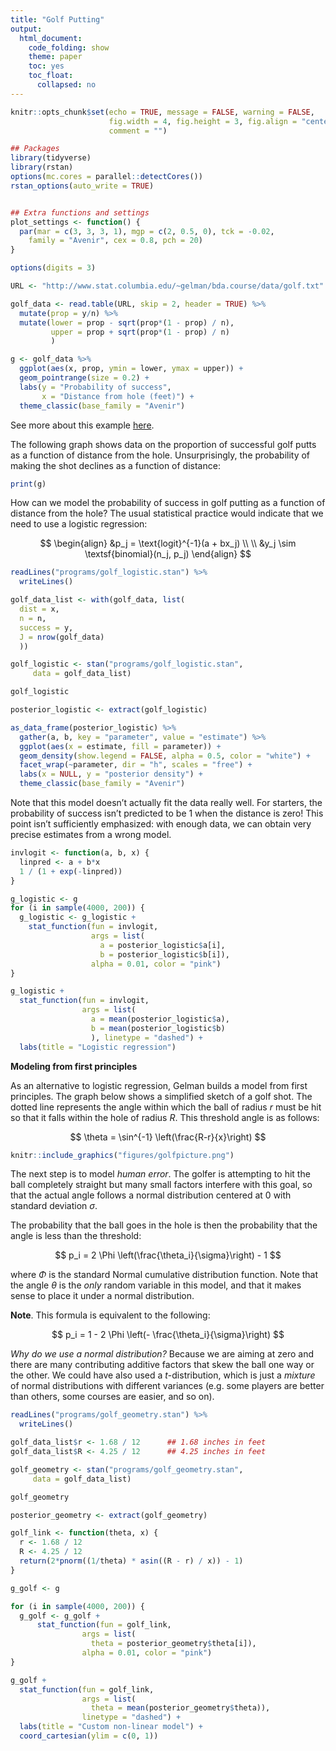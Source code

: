 ```yaml
---
title: "Golf Putting"
output:
  html_document:
    code_folding: show
    theme: paper
    toc: yes
    toc_float:
      collapsed: no
---
```


```r
knitr::opts_chunk$set(echo = TRUE, message = FALSE, warning = FALSE,
                      fig.width = 4, fig.height = 3, fig.align = "center",
                      comment = "")

## Packages
library(tidyverse)
library(rstan)
options(mc.cores = parallel::detectCores())
rstan_options(auto_write = TRUE)


## Extra functions and settings
plot_settings <- function() {
  par(mar = c(3, 3, 3, 1), mgp = c(2, 0.5, 0), tck = -0.02, 
    family = "Avenir", cex = 0.8, pch = 20)
}

options(digits = 3)
```

```r
URL <- "http://www.stat.columbia.edu/~gelman/bda.course/data/golf.txt"

golf_data <- read.table(URL, skip = 2, header = TRUE) %>% 
  mutate(prop = y/n) %>% 
  mutate(lower = prop - sqrt(prop*(1 - prop) / n),
         upper = prop + sqrt(prop*(1 - prop) / n)
         )

g <- golf_data %>% 
  ggplot(aes(x, prop, ymin = lower, ymax = upper)) +
  geom_pointrange(size = 0.2) + 
  labs(y = "Probability of success",
       x = "Distance from hole (feet)") + 
  theme_classic(base_family = "Avenir")
```

See more about this example [here]( http://www.stat.columbia.edu/~gelman/research/published/golf.pdf).

The following graph shows data on the proportion of successful golf putts as a function of distance from the hole. Unsurprisingly, the probability of making the shot declines as a function of distance:

```r
print(g)
```

How can we model the probability of success in golf putting as a function of distance from the hole? The usual statistical practice would indicate that we need to use a logistic regression:

$$
\begin{align}
&p_j = \text{logit}^{-1}(a + bx_j) \\ \\
&y_j \sim \textsf{binomial}(n_j, p_j)
\end{align}
$$

```r
readLines("programs/golf_logistic.stan") %>% 
  writeLines()
```

```r
golf_data_list <- with(golf_data, list(
  dist = x, 
  n = n, 
  success = y, 
  J = nrow(golf_data)
  ))

golf_logistic <- stan("programs/golf_logistic.stan", 
     data = golf_data_list)

```

```r
golf_logistic
```

```r
posterior_logistic <- extract(golf_logistic)

as_data_frame(posterior_logistic) %>% 
  gather(a, b, key = "parameter", value = "estimate") %>% 
  ggplot(aes(x = estimate, fill = parameter)) + 
  geom_density(show.legend = FALSE, alpha = 0.5, color = "white") +
  facet_wrap(~parameter, dir = "h", scales = "free") +
  labs(x = NULL, y = "posterior density") +
  theme_classic(base_family = "Avenir")

```

Note that this model doesn't actually fit the data really well. For starters, the probability of success isn't predicted to be 1 when the distance is zero! This point isn't sufficiently emphasized: with enough data, we can obtain very precise estimates from a wrong model.

```r
invlogit <- function(a, b, x) {
  linpred <- a + b*x
  1 / (1 + exp(-linpred))
}

g_logistic <- g
for (i in sample(4000, 200)) {
  g_logistic <- g_logistic + 
    stat_function(fun = invlogit, 
                  args = list(
                    a = posterior_logistic$a[i], 
                    b = posterior_logistic$b[i]), 
                  alpha = 0.01, color = "pink")
}

g_logistic + 
  stat_function(fun = invlogit,
                args = list(
                  a = mean(posterior_logistic$a),
                  b = mean(posterior_logistic$b)
                  ), linetype = "dashed") +
  labs(title = "Logistic regression")

```

**Modeling from first principles**

As an alternative to logistic regression, Gelman builds a model from first principles. The graph below shows a simplified sketch of a golf shot. The dotted line represents the angle within which the ball of radius $r$ must be hit so that it falls within the hole of radius $R$. This threshold angle is as follows:

$$
\theta = \sin^{-1} \left(\frac{R-r}{x}\right)
$$

```r
knitr::include_graphics("figures/golfpicture.png")
```

The next step is to model *human error*. The golfer is attempting to hit the ball completely straight but  many small factors interfere with this goal, so that the actual angle follows a normal distribution centered at 0 with standard deviation $\sigma$.

The probability that the ball goes in the hole is then the probability that the angle is less than the threshold:

$$
p_i = 2 \Phi \left(\frac{\theta_i}{\sigma}\right) - 1
$$

where $\Phi$ is the standard Normal cumulative distribution function. Note that the angle $\theta$ is the *only* random variable in this model, and that it makes sense to place it under a normal distribution.

**Note**. This formula is equivalent to the following:

$$
p_i = 1 - 2 \Phi \left(- \frac{\theta_i}{\sigma}\right)
$$

*Why do we use a normal distribution?* Because we are aiming at zero and there are many contributing additive factors that skew the ball one way or the other. We could have also used a $t$-distribution, which is just a *mixture* of normal distributions with different variances (e.g. some players are better than others, some courses are easier, and so on).

```r
readLines("programs/golf_geometry.stan") %>% 
  writeLines()
```

```r
golf_data_list$r <- 1.68 / 12      ## 1.68 inches in feet
golf_data_list$R <- 4.25 / 12      ## 4.25 inches in feet

golf_geometry <- stan("programs/golf_geometry.stan", 
     data = golf_data_list)
```

```r
golf_geometry
```

```r
posterior_geometry <- extract(golf_geometry)

golf_link <- function(theta, x) {
  r <- 1.68 / 12
  R <- 4.25 / 12 
  return(2*pnorm((1/theta) * asin((R - r) / x)) - 1)
}

g_golf <- g

for (i in sample(4000, 200)) {
  g_golf <- g_golf +
      stat_function(fun = golf_link, 
                args = list(
                  theta = posterior_geometry$theta[i]),
                alpha = 0.01, color = "pink")
}

g_golf + 
  stat_function(fun = golf_link, 
                args = list(
                  theta = mean(posterior_geometry$theta)),
                linetype = "dashed") +
  labs(title = "Custom non-linear model") +
  coord_cartesian(ylim = c(0, 1))
```







